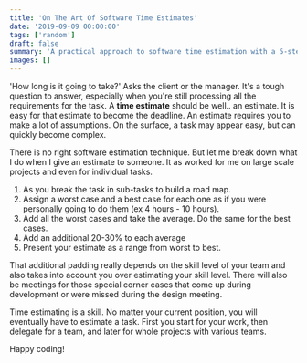 ```yaml
---
title: 'On The Art Of Software Time Estimates'
date: '2019-09-09 00:00:00'
tags: ['random']
draft: false
summary: 'A practical approach to software time estimation with a 5-step methodology that includes worst/best case scenarios and padding for realistic project planning.'
images: []
---
```


'How long is it going to take?' Asks the client or the manager. It's a tough question to answer, especially when you're still processing all the requirements for the task. A **time estimate** should be well.. an estimate. It is easy for that estimate to become the deadline. An estimate requires you to make a lot of assumptions. On the surface, a task may appear easy, but can quickly become complex.

There is no right software estimation technique. But let me break down what I do when I give an estimate to someone. It as worked for me on large scale projects and even for individual tasks.

1. As you break the task in sub-tasks to build a road map. 
2. Assign a worst case and a best case for each one as if you were personally going to do them (ex 4 hours - 10 hours). 
3. Add all the worst cases and take the average. Do the same for the best cases. 
4. Add an additional 20-30% to each average
5. Present your estimate as a range from worst to best. 

That additional padding really depends on the skill level of your team and also takes into account you over estimating your skill level. There will also be meetings for those special corner cases that come up during development or were missed during the design meeting. 

Time estimating is a skill. No matter your current position, you will eventually have to estimate a task. First you start for your work, then delegate for a team, and later for whole projects with various teams.

Happy coding! 